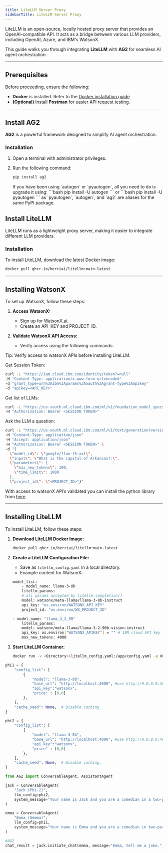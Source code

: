 ```yaml
---
title: LiteLLM Server Proxy
sidebarTitle: LiteLLM Server Proxy
---
```


LiteLLM is an open-source, locally hosted proxy server that provides an OpenAI-compatible API. It acts as a bridge between various LLM providers, including OpenAI, Azure, and IBM's WatsonX.


This guide walks you through integrating **LiteLLM** with **AG2** for seamless AI agent orchestration.

---

## Prerequisites

Before proceeding, ensure the following:

- **Docker** is installed. Refer to the [Docker installation guide](https://docs.docker.com/get-docker/)
- **(Optional)** Install **Postman** for easier API request testing.

---

## Install AG2

**AG2** is a powerful framework designed to simplify AI agent orchestration.

### Installation

1. Open a terminal with administrator privileges.
2. Run the following command:
    ```bash
    pip install ag2
    ```

    <Tip>
    If you have been using `autogen` or `pyautogen`, all you need to do is upgrade it using:
    ```bash
    pip install -U autogen
    ```
    or
    ```bash
    pip install -U pyautogen
    ```
    as `pyautogen`, `autogen`, and `ag2` are aliases for the same PyPI package.
    </Tip>

## Install LiteLLM
LiteLLM runs as a lightweight proxy server, making it easier to integrate different LLM providers.

### Installation
To install LiteLLM, download the latest Docker image:

```bash
docker pull ghcr.io/berriai/litellm:main-latest
```

---

## Installing WatsonX

To set up WatsonX, follow these steps:
1. **Access WatsonX:**
    - Sign up for [WatsonX.ai](https://www.ibm.com/watsonx).
    - Create an API_KEY and PROJECT_ID.

2. **Validate WatsonX API Access:**
    - Verify access using the following commands:

Tip: Verify access to watsonX APIs before installing LiteLLM.

Get Session Token:

```bash
curl -L "https://iam.cloud.ibm.com/identity/token?=null"
-H "Content-Type: application/x-www-form-urlencoded"
-d "grant_type=urn%3Aibm%3Aparams%3Aoauth%3Agrant-type%3Aapikey"
-d "apikey=<API_KEY>"
```

Get list of LLMs:

```bash
curl -L "https://us-south.ml.cloud.ibm.com/ml/v1/foundation_model_specs?version=2024-09-16&project_id=1eeb4112-5f6e-4a81-9b61-8eac7f9653b4&filters=function_text_generation%2C%21lifecycle_withdrawn%3Aand&limit=200"
-H "Authorization: Bearer <SESSION TOKEN>"
```

Ask the LLM a question:

```bash
curl -L "https://us-south.ml.cloud.ibm.com/ml/v1/text/generation?version=2023-05-02"
-H "Content-Type: application/json"
-H "Accept: application/json"
-H "Authorization: Bearer <SESSION TOKEN>" \
-d "{
  \"model_id\": \"google/flan-t5-xxl\",
  \"input\": \"What is the capital of Arkansas?:\",
  \"parameters\": {
    \"max_new_tokens\": 100,
    \"time_limit\": 1000
  },
  \"project_id\": \"<PROJECT_ID>"}"
```


With access to watsonX API’s validated you can install the python library from [here](https://ibm.github.io/watsonx-ai-python-sdk/install.html).

---

## Installing LiteLLM
To install LiteLLM, follow these steps:
1. **Download LiteLLM Docker Image:**

   ```bash
   docker pull ghcr.io/berriai/litellm:main-latest
   ```


2. **Create a LiteLLM Configuration File:**

   - Save as `litellm_config.yaml` in a local directory.
   - Example content for WatsonX:

    ```bash
    model_list:
        - model_name: llama-3-8b
        litellm_params:
        # all params accepted by litellm.completion()
        model: watsonx/meta-llama/llama-3-8b-instruct
        api_key: "os.environ/WATSONX_API_KEY"
        project_id: "os.environ/WX_PROJECT_ID"

    ```
    ```bash
    - model_name: "llama_3_2_90"
        litellm_params:
        model: watsonx/meta-llama/llama-3-2-90b-vision-instruct
        api_key: os.environ["WATSONX_APIKEY"] = "" # IBM cloud API key
        max_new_tokens: 4000
    ```
3. **Start LiteLLM Container:**

   ```bash
   docker run -v <Directory>\litellm_config.yaml:/app/config.yaml -e WATSONX_API_KEY=<API_KEY> -e WATSONX_URL=https://us-south.ml.cloud.ibm.com/ml/v1/text/generation?version=2023-05-02 -e WX_PROJECT_ID=<PROJECT_ID> -p 4000:4000 ghcr.io/berriai/litellm:main-latest --config /app/config.yaml --detailed_debug
   ```




```python
phi1 = {
    "config_list": [
        {
            "model": "llama-3-8b",
            "base_url": "http://localhost:4000", #use http://0.0.0.0:4000 for Macs
            "api_key":"watsonx",
            "price" : [0,0]
        },
    ],
    "cache_seed": None,  # Disable caching.
}

phi2 = {
    "config_list": [
        {
            "model": "llama-3-8b",
            "base_url": "http://localhost:4000", #use http://0.0.0.0:4000 for Macs
            "api_key":"watsonx",
            "price" : [0,0]
        },
    ],
    "cache_seed": None,  # Disable caching.
}

from AG2 import ConversableAgent, AssistantAgent

jack = ConversableAgent(
    "Jack (Phi-2)",
    llm_config=phi2,
    system_message="Your name is Jack and you are a comedian in a two-person comedy show.",
)

emma = ConversableAgent(
    "Emma (Gemma)",
    llm_config=phi1,
    system_message="Your name is Emma and you are a comedian in two-person comedy show.",
)

#AG2
chat_result = jack.initiate_chat(emma, message="Emma, tell me a joke.", max_turns=2)
```
